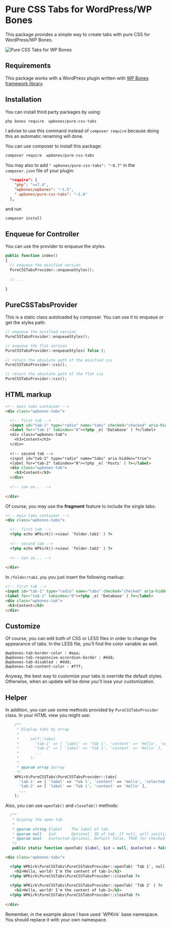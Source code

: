 
# Pure CSS Tabs for WordPress/WP Bones

<Poser name="wpbones/pure-css-tabs" />

This package provides a simple way to create tabs with pure CSS for WordPress/WP Bones.

![Pure CSS Tabs for WP Bones](https://github.com/user-attachments/assets/e8143a4c-8694-420b-b281-c0fb0d080f5a)

 ## Requirements

This package works with a WordPress plugin written with [WP Bones framework library](https://github.com/wpbones/WPBones).

## Installation

You can install third party packages by using:

```sh copy
php bones require  wpbones/pure-css-tabs
```

I advise to use this command instead of `composer require` because doing this an automatic renaming will done.

You can use composer to install this package:

```sh copy
composer require  wpbones/pure-css-tabs
```

You may also to add `" wpbones/pure-css-tabs": "~0.7"` in the `composer.json` file of your plugin:

```json copy filename="composer.json" {4}
  "require": {
    "php": ">=7.4",
    "wpbones/wpbones": "~1.5",
    " wpbones/pure-css-tabs": "~1.0"
  },
```

and run

```sh copy
composer install
```

## Enqueue for Controller

You can use the provider to enqueue the styles.

```php copy
public function index()
{
  // enqueue the minified version
  PureCSSTabsProvider::enqueueStyles();
  
  // ...
  
}
```

## PureCSSTabsProvider

This is a static class autoloaded by composer. You can use it to enqueue or get the styles path:

```php copy
// enqueue the minified version
PureCSSTabsProvider::enqueueStyles();

// enqueue the flat version
PureCSSTabsProvider::enqueueStyles( false );
    
// return the absolute path of the minified css
PureCSSTabsProvider::css();

// return the absolute path of the flat css
PureCSSTabsProvider::css();   
```

## HTML markup

```html copy
<!-- main tabs container -->
<div class="wpbones-tabs">

  <!-- first tab -->
  <input id="tab-1" type="radio" name="tabs" checked="checked" aria-hidden="true">
  <label for="tab-1" tabindex="0"><?php _e( 'Database' ) ?</label>
  <div class="wpbones-tab">
    <h3>Content</h3>
  </div>
  
  <!-- second tab -->
  <input id="tab-2" type="radio" name="tabs" aria-hidden="true">
  <label for="tab-2" tabindex="0"><?php _e( 'Posts' ) ?></label>
  <div class="wpbones-tab">
    <h3>Content</h3>
  </div>  
  
  <!-- son on... -->
  
</div>
```

Of course, you may use the **fragment** feature to include the single tabs:

```html copy
<!-- main tabs container -->
<div class="wpbones-tabs">

  <!-- first tab -->
  <?php echo WPkirk()->view( 'folder.tab1' ) ?>
  
  <!-- second tab -->
  <?php echo WPkirk()->view( 'folder.tab2' ) ?>
  
  <!-- son on... -->
  
</div>
```
 In `/folder/tab1.php` you just insert the following markup:
 
 ```html copy
<!-- first tab -->
<input id="tab-1" type="radio" name="tabs" checked="checked" aria-hidden="true">
<label for="tab-1" tabindex="0"><?php _e( 'Database' ) ?></label>
<div class="wpbones-tab">
  <h3>Content</h3>
</div>
```

## Customize

Of course, you can edit both of CSS or LESS files in order to change the appearance of tabs.
In the LESS file, you'll find the color variable as well.

```less copy
@wpbones-tab-border-color : #aaa;
@wpbones-tab-responsive-accordion-border : #ddd;
@wpbones-tab-disabled : #ddd;
@wpbones-tab-content-color : #fff;
```


<Callout type="info" emoji="💡">
Anyway, the best way to customize your tabs is override the default styles. Otherwise, when an update will be done you'll lose your customization.
</Callout>

## Helper

In addition, you can use some methods provided by `PureCSSTabsProvider` class.
In your HTML view you might use:

```php copy
    /**
     * Display tabs by array
     *
     *     self::tabs(
     *       'tab-1' => [ 'label' => 'Tab 1', 'content' => 'Hello', 'selected' => true ],
     *       'tab-2' => [ 'label' => 'Tab 1', 'content' => 'Hello' ],
     *       ...
     *     );
     *
     * @param array $array
     */
    WPKirk\PureCSSTabs\PureCSSTabsProvider::tabs(
      'tab-1' => [ 'label' => 'Tab 1', 'content' => 'Hello', 'selected' => true ],
      'tab-2' => [ 'label' => 'Tab 1', 'content' => 'Hello' ],
      ...
    );
```

Also, you can use `openTab()` and `closeTab()` methods:

```php copy
  /**
   * Display the open tab.
   *
   * @param string $label    The label of tab.
   * @param null   $id       Optional. ID of tab. If null, will sanitize_title() the label.
   * @param bool   $selected Optional. Default false. TRUE for checked.
   */
   public static function openTab( $label, $id = null, $selected = false ) {}
```

```html copy
<div class="wpbones-tabs">

  <?php WPKirk\PureCSSTabs\PureCSSTabsProvider::openTab( 'Tab 1', null, true ) ?>
    <h2>Hello, world! I'm the content of tab-1</h2>
  <?php WPKirk\PureCSSTabs\PureCSSTabsProvider::closeTab ?>
    
  <?php WPKirk\PureCSSTabs\PureCSSTabsProvider::openTab( 'Tab 2' ) ?>
    <h2>Hello, world! I'm the content of tab-2</h2>
  <?php WPKirk\PureCSSTabs\PureCSSTabsProvider::closeTab ?>
    
</div>    
```

<Callout type="info" emoji="👆">
Remember, in the example above I have used `WPKirk` base namespace. You should replace it with your own namespace.
</Callout>